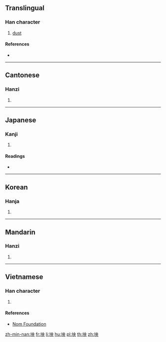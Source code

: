 ==Translingual==

===Han character===
{{Han char|rn=32|rad=土|as=05|sn=8|four=45130|canj=GLBK|ids=⿰土央}}

# [[dust]]

====References====
* {{Han ref|kx=0226.310|dkj=04986|dj=0462.080|hdz=10431.100|uh=5771|ud=22385|bh=CBF6|bd=52214}}

----

==Cantonese==

===Hanzi===
{{yue-hanzi|jyut=[[joeng2]], [[joeng5]]|y=yeung2, yeung5}}

# {{defn|lang=yue|sort=土05}}

----

==Japanese==

===Kanji===
{{ja-kanji|grade=|rs=土05}}

# {{defn|lang=ja|sort=土05}}

====Readings====
* {{ja-readings|on=[[あう]] (au)|kun=[[ちり]] (chiri)}}

----

==Korean==

===Hanja===
{{ko-hanja|hangeul=앙|rv=ang|mr=ang}}

# {{defn|lang=ko|sort=土05}}

----

==Mandarin==

===Hanzi===
{{cmn-hanzi|pin=[[yǎng]] ([[yang3]])|wg=yang<sup>3</sup>}}

# {{defn|lang=cmn|sort=土05}}

----

==Vietnamese==

===Han character===
{{vi-hantu|[[ang]], [[ảng]], [[ương]]|rs=土05}}

# {{defn|lang=vi|sort=土05}}

====References====
* [http://nomfoundation.org/common/nom_details.php?codepoint=5771 Nom Foundation]

[[zh-min-nan:坱]]
[[fr:坱]]
[[li:坱]]
[[hu:坱]]
[[pl:坱]]
[[th:坱]]
[[zh:坱]]